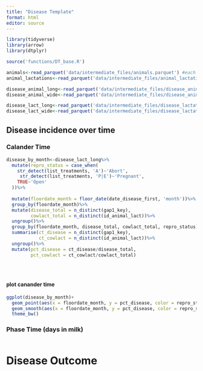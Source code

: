 ```yaml
---
title: "Disease Template"
format: html
editor: source
---
```


```r
library(tidyverse)
library(arrow)
library(dtplyr)

source('functions/DT_base.R')

```

```r
animals<-read_parquet('data/intermediate_files/animals.parquet') #each row is an animal
animal_lactations<-read_parquet('data/intermediate_files/animal_lactations.parquet') #each row is an animal lactation

disease_animal_long<-read_parquet('data/intermediate_files/disease_animal_level_long.parquet')
disease_animal_wide<-read_parquet('data/intermediate_files/disease_animal_level_wide.parquet')

disease_lact_long<-read_parquet('data/intermediate_files/disease_lactation_level_long.parquet')
disease_lact_wide<-read_parquet('data/intermediate_files/disease_lactation_level_wide.parquet')

```


## Disease incidence over time

### Calander Time
```r

disease_by_month<-disease_lact_long%>%
  mutate(repro_status = case_when(
    str_detect(list_treatments, 'A')~'Abort',
     str_detect(list_treatments, 'P|E')~'Pregnant',
    TRUE~'Open'
  ))%>%
  
  mutate(floordate_month = floor_date(date_disease_first, 'month'))%>%
  group_by(floordate_month)%>%
  mutate(disease_total = n_distinct(gap1_key), 
         cowlact_total = n_distinct(id_animal_lact))%>%
  ungroup()%>%
  group_by(floordate_month, disease_total, cowlact_total, repro_status)%>%
  summarise(ct_disease = n_distinct(gap1_key), 
            ct_cowlact = n_distinct(id_animal_lact))%>%
  ungroup()%>%
  mutate(pct_disease = ct_disease/disease_total,
         pct_cowlact = ct_cowlact/cowlact_total)





```

#### plot canander time
```r
ggplot(disease_by_month)+
  geom_point(aes(x = floordate_month, y = pct_disease, color = repro_status))+
  geom_smooth(aes(x = floordate_month, y = pct_disease, color = repro_status, group = repro_status), span = .2)+
  theme_bw()
```


### Phase Time (days in milk)
```r



```

# Disease Outcome



